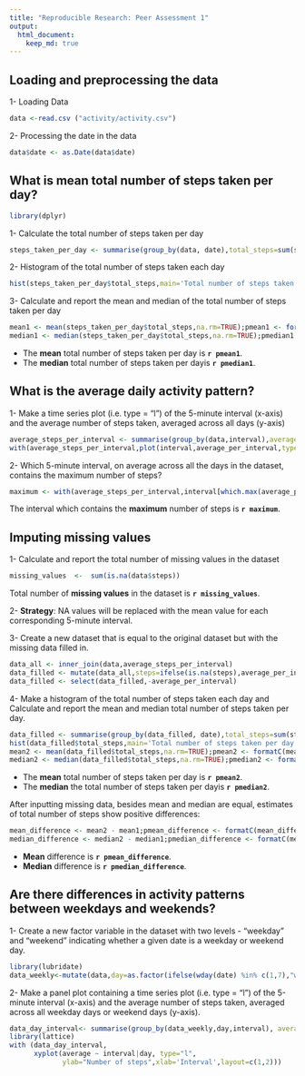 ```yaml
---
title: "Reproducible Research: Peer Assessment 1"
output: 
  html_document:
    keep_md: true
---
```



## Loading and preprocessing the data

1- Loading Data
```r
data <-read.csv ("activity/activity.csv")
```

2- Processing the date in the data
```r
data$date <- as.Date(data$date)

```

## What is mean total number of steps taken per day?

```r
library(dplyr)
```
1- Calculate the total number of steps taken per day
```r
steps_taken_per_day <- summarise(group_by(data, date),total_steps=sum(steps, na.rm=TRUE))
```

2- Histogram of the total number of steps taken each day
```r
hist(steps_taken_per_day$total_steps,main='Total number of steps taken per day',xlab='Steps per day',col='red')
```
  
3- Calculate and report the mean and median of the total number of steps taken per day
```r
mean1 <- mean(steps_taken_per_day$total_steps,na.rm=TRUE);pmean1 <- formatC(mean1,format='d')
median1 <- median(steps_taken_per_day$total_steps,na.rm=TRUE);pmedian1 <- formatC(median1,format='d')
```
- The **mean** total number of steps taken per day is **`r pmean1`**. 
- The **median** total number of steps taken per dayis **`r pmedian1`**.

## What is the average daily activity pattern?

1- Make a time series plot (i.e. type = "l") of the 5-minute interval (x-axis) and the average number of steps taken, averaged across all days (y-axis)
```r
average_steps_per_interval <- summarise(group_by(data,interval),average_per_interval=mean(steps,na.rm=TRUE))
with(average_steps_per_interval,plot(interval,average_per_interval,type = "l",main='Average number of steps taken per interval',xlab='Interval',ylab='Average number of steps',col='blue'))
```

2- Which 5-minute interval, on average across all the days in the dataset, contains the maximum number of steps?
```r
maximum <- with(average_steps_per_interval,interval[which.max(average_per_interval)])
```
The interval which contains the **maximum** number of steps is **`r maximum`**.

## Imputing missing values

1- Calculate and report the total number of missing values in the dataset
```r
missing_values  <-  sum(is.na(data$steps))
```
Total number of **missing values** in the dataset is **`r missing_values`**.

2- **Strategy**: NA values will be replaced with the mean value for each corresponding 5-minute interval.

3- Create a new dataset that is equal to the original dataset but with the missing data filled in.
```r
data_all <- inner_join(data,average_steps_per_interval)
data_filled <- mutate(data_all,steps=ifelse(is.na(steps),average_per_interval,steps))
data_filled <- select(data_filled,-average_per_interval)
```

4- Make a histogram of the total number of steps taken each day and Calculate and report the mean and median total number of steps taken per day.
```r
data_filled <- summarise(group_by(data_filled, date),total_steps=sum(steps))
hist(data_filled$total_steps,main='Total number of steps taken per day',xlab='Steps per day',col='green')
mean2 <- mean(data_filled$total_steps,na.rm=TRUE);pmean2 <- formatC(mean2,format='d')
median2 <- median(data_filled$total_steps,na.rm=TRUE);pmedian2 <- formatC(median2,format='d')
```
- The **mean** total number of steps taken per day is **`r pmean2`**. 
- The **median** the total number of steps taken per dayis **`r pmedian2`**.

After inputting missing data, besides mean and median are equal, estimates of total number of steps show positive differences:

```r
mean_difference <- mean2 - mean1;pmean_difference <- formatC(mean_difference,format='d')
median_difference <- median2 - median1;pmedian_difference <- formatC(median_difference,format='d')

```
- **Mean** difference is **`r pmean_difference`**.
- **Median** difference is **`r pmedian_difference`**.

## Are there differences in activity patterns between weekdays and weekends?

1- Create a new factor variable in the dataset with two levels - "weekday" and "weekend" indicating whether a given date is a weekday or weekend day.
```r
library(lubridate)
data_weekly<-mutate(data,day=as.factor(ifelse(wday(date) %in% c(1,7),"weekend","weekday")))
```

2- Make a panel plot containing a time series plot (i.e. type = "l") of the 5-minute interval (x-axis) and the average number of steps taken, averaged across all weekday days or weekend days (y-axis).
```r
data_day_interval<- summarise(group_by(data_weekly,day,interval), average=mean(steps,na.rm=TRUE))
library(lattice)
with (data_day_interval, 
      xyplot(average ~ interval|day, type="l", 
             ylab="Number of steps",xlab='Interval',layout=c(1,2)))

```